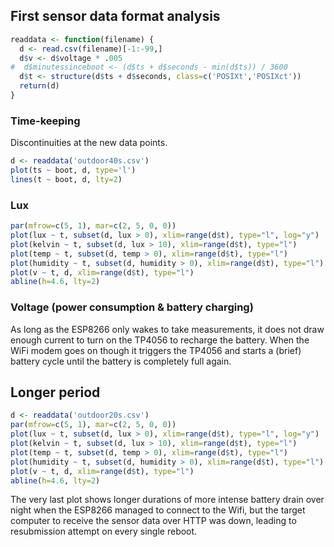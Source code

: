 ## First sensor data format analysis

```r
readdata <- function(filename) {
  d <- read.csv(filename)[-1:-99,]
  d$v <- d$voltage * .005
#  d$minutessinceboot <- (d$ts + d$seconds - min(d$ts)) / 3600
  d$t <- structure(d$ts + d$seconds, class=c('POSIXt','POSIXct'))
  return(d)
}

```

### Time-keeping

Discontinuities at the new data points.

```r
d <- readdata('outdoor40s.csv')
plot(ts ~ boot, d, type='l')
lines(t ~ boot, d, lty=2)
```

### Lux

```r
par(mfrow=c(5, 1), mar=c(2, 5, 0, 0))
plot(lux ~ t, subset(d, lux > 0), xlim=range(d$t), type="l", log="y")
plot(kelvin ~ t, subset(d, lux > 10), xlim=range(d$t), type="l")
plot(temp ~ t, subset(d, temp > 0), xlim=range(d$t), type="l")
plot(humidity ~ t, subset(d, humidity > 0), xlim=range(d$t), type="l")
plot(v ~ t, d, xlim=range(d$t), type="l")
abline(h=4.6, lty=2)
```

### Voltage (power consumption & battery charging)

As long as the ESP8266 only wakes to take measurements, it does not draw enough current to turn on the TP4056 to recharge the battery. When the WiFi modem goes on though it triggers the TP4056 and starts a (brief) battery cycle until the battery is completely full again.


## Longer period

```r
d <- readdata('outdoor20s.csv')
par(mfrow=c(5, 1), mar=c(2, 5, 0, 0))
plot(lux ~ t, subset(d, lux > 0), xlim=range(d$t), type="l", log="y")
plot(kelvin ~ t, subset(d, lux > 10), xlim=range(d$t), type="l")
plot(temp ~ t, subset(d, temp > 0), xlim=range(d$t), type="l")
plot(humidity ~ t, subset(d, humidity > 0), xlim=range(d$t), type="l")
plot(v ~ t, d, xlim=range(d$t), type="l")
abline(h=4.6, lty=2)
```

The very last plot shows longer durations of more intense battery drain over night when the ESP8266 managed to connect to the Wifi, but the target computer to receive the sensor data over HTTP was down, leading to resubmission attempt on every single reboot.
